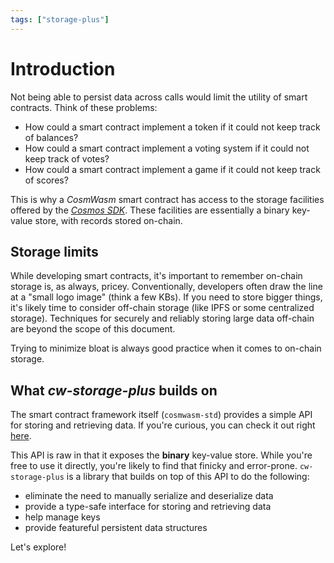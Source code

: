```yaml
---
tags: ["storage-plus"]
---
```


# Introduction

Not being able to persist data across calls would limit the utility of smart contracts. Think of
these problems:

- How could a smart contract implement a token if it could not keep track of balances?
- How could a smart contract implement a voting system if it could not keep track of votes?
- How could a smart contract implement a game if it could not keep track of scores?

This is why a _CosmWasm_ smart contract has access to the storage facilities offered by the
[_Cosmos SDK_](https://docs.cosmos.network/). These facilities are essentially a binary key-value
store, with records stored on-chain.

## Storage limits

While developing smart contracts, it's important to remember on-chain storage is, as always, pricey.
Conventionally, developers often draw the line at a "small logo image" (think a few KBs). If you
need to store bigger things, it's likely time to consider off-chain storage (like IPFS or some
centralized storage). Techniques for securely and reliably storing large data off-chain are beyond
the scope of this document.

Trying to minimize bloat is always good practice when it comes to on-chain storage.

## What _cw-storage-plus_ builds on

The smart contract framework itself (`cosmwasm-std`) provides a simple API for storing and
retrieving data. If you're curious, you can check it out right
[here](https://docs.rs/cosmwasm-std/2.0.3/cosmwasm_std/trait.Storage.html).

This API is raw in that it exposes the **binary** key-value store. While you're free to use it
directly, you're likely to find that finicky and error-prone. `cw-storage-plus` is a library that
builds on top of this API to do the following:

- eliminate the need to manually serialize and deserialize data
- provide a type-safe interface for storing and retrieving data
- help manage keys
- provide featureful persistent data structures

Let's explore!
